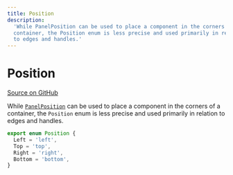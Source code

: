 ```yaml
---
title: Position
description:
  'While PanelPosition can be used to place a component in the corners of a
  container, the Position enum is less precise and used primarily in relation
  to edges and handles.'
---
```


# Position

[Source on GitHub](https://github.com/wbkd/react-flow/blob/bacaa99c73b347856f63c5d495f5a0829be1e431/packages/core/src/types/utils.ts/#L1)

While [`PanelPosition`](/api-reference/types/panel-position) can be used to place a component in the
corners of a container, the `Position` enum is less precise and used primarily
in relation to edges and handles.

```ts
export enum Position {
  Left = 'left',
  Top = 'top',
  Right = 'right',
  Bottom = 'bottom',
}
```
